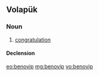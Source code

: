 ==Volapük==

===Noun===
{{vo-noun}}

# [[congratulation]]

====Declension====
{{vo-decl-noun}}

[[eo:benovip]]
[[mg:benovip]]
[[vo:benovip]]